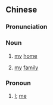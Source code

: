 ==Chinese==
{{zh-forms}}

===Pronunciation===
{{zh-pron
|m=wújiā
|cat=n,pron
}}

===Noun===
{{zh-noun}}

# {{lb|zh|literary}} [[my]] [[home]]
# {{lb|zh|literary}} [[my]] [[family]]

===Pronoun===
{{zh-pronoun}}

# {{lb|zh|literary}} [[I]]; [[me]]